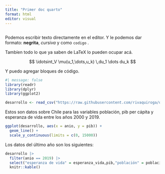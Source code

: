```yaml
---
title: "Primer doc quarto"
format: html
editor: visual
---
```


## 

Podemos escribir texto directamente en el editor. Y le podemos dar formato: **negrita**, *cursiva* y como `codigo` .

Tambíen todo lo que ya saben de LaTeX lo pueden ocupar acá.

$$
\idotsint_V \mu(u_1,\dots,u_k) \,du_1 \dots du_k
$$

Y puedo agregar bloques de código.

```r
#| message: false
library(readr)
library(dplyr)
library(ggplot2)

desarrollo <- read_csv("https://raw.githubusercontent.com/rivaquiroga/datos-de-ejemplo/main/cl_2000-2019.csv")

```

Estos son datos sobre Chile para las variables población, pib per cápita y esperanza de vida entre los años 2000 y 2019.

```r
ggplot(desarrollo, aes(x = anio, y = pib)) +
  geom_line() +
  scale_y_continuous(limits = c(0, 15000))
```

Los datos del último año son los siguientes:

```r
desarrollo |> 
  filter(anio == 2019) |> 
  select("esperanza de vida" = esperanza_vida,pib,"población" = poblacion) |> 
  knitr::kable()
  
```
